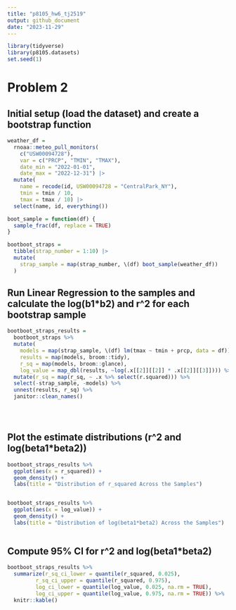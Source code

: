 ```yaml
---
title: "p8105_hw6_tj2519"
output: github_document
date: "2023-11-29"
---
```


```r
library(tidyverse)
library(p8105.datasets)
set.seed(1)
```

# Problem 2
## Initial setup (load the dataset) and create a bootstrap function
```r
weather_df = 
  rnoaa::meteo_pull_monitors(
    c("USW00094728"),
    var = c("PRCP", "TMIN", "TMAX"), 
    date_min = "2022-01-01",
    date_max = "2022-12-31") |>
  mutate(
    name = recode(id, USW00094728 = "CentralPark_NY"),
    tmin = tmin / 10,
    tmax = tmax / 10) |>
  select(name, id, everything())

boot_sample = function(df) {
  sample_frac(df, replace = TRUE)
}

bootboot_straps = 
  tibble(strap_number = 1:10) |> 
  mutate(
    strap_sample = map(strap_number, \(df) boot_sample(weather_df))
  )

```


## Run Linear Regression to the samples and calculate the log(b1*b2) and r^2 for each bootstrap sample
```r
bootboot_straps_results =
  bootboot_straps %>% 
  mutate(
    models = map(strap_sample, \(df) lm(tmax ~ tmin + prcp, data = df)),
    results = map(models, broom::tidy),
    r_sq = map(models, broom::glance),
    log_value = map_dbl(results, ~log(.x[[2]][[2]] * .x[[2]][[3]]))) %>% 
  mutate(r_sq = map(r_sq, ~ .x %>% select(r.squared))) %>% 
  select(-strap_sample, -models) %>% 
  unnest(results, r_sq) %>% 
  janitor::clean_names()


  
```

## Plot the estimate distributions (r^2 and log(beta1*beta2))
```r
bootboot_straps_results %>% 
  ggplot(aes(x = r_squared)) + 
  geom_density() +
  labs(title = "Distribution of r_squared Across the Samples")


bootboot_straps_results %>% 
  ggplot(aes(x = log_value)) + 
  geom_density() +
  labs(title = "Distribution of log(beta1*beta2) Across the Samples")
  
```

## Compute 95% CI for r^2 and log(beta1*beta2)
```r
bootboot_straps_results %>% 
  summarize(r_sq_ci_lower = quantile(r_squared, 0.025),
         r_sq_ci_upper = quantile(r_squared, 0.975),
         log_ci_lower = quantile(log_value, 0.025, na.rm = TRUE),
         log_ci_upper = quantile(log_value, 0.975, na.rm = TRUE)) %>% 
  knitr::kable()
```

